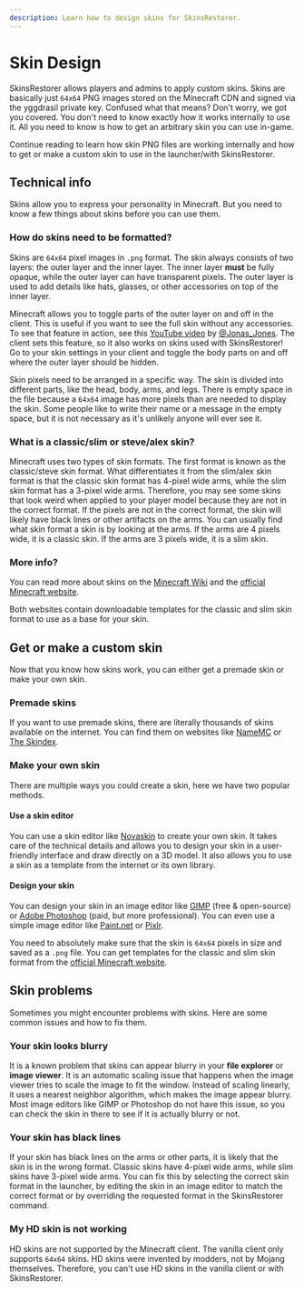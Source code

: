 ```yaml
---
description: Learn how to design skins for SkinsRestorer.
---
```


# Skin Design

SkinsRestorer allows players and admins to apply custom skins. Skins are basically just `64x64` PNG images stored on the Minecraft CDN and signed via the yggdrasil private key.
Confused what that means? Don't worry, we got you covered. You don't need to know exactly how it works internally to use it. All you need to know is how to get an arbitrary skin you can use in-game.

Continue reading to learn how skin PNG files are working internally and how to get or make a custom skin to use in the launcher/with SkinsRestorer.

## Technical info

Skins allow you to express your personality in Minecraft. But you need to know a few things about skins before you can use them.

### How do skins need to be formatted?

Skins are `64x64` pixel images in `.png` format. The skin always consists of two layers: the outer layer and the inner layer.
The inner layer __must__ be fully opaque, while the outer layer can have transparent pixels. The outer layer is used to add details like hats, glasses, or other accessories on top of the inner layer.

Minecraft allows you to toggle parts of the outer layer on and off in the client.
This is useful if you want to see the full skin without any accessories.
To see that feature in action, see this [YouTube video](https://youtu.be/ib8SllVoRy0?t=192) by [@Jonas_Jones](https://www.youtube.com/@Jonas_Jones).
The client sets this feature, so it also works on skins used with SkinsRestorer! Go to your skin settings in your client and toggle the body parts on and off where the outer layer should be hidden.

Skin pixels need to be arranged in a specific way. The skin is divided into different parts, like the head, body, arms, and legs.
There is empty space in the file because a `64x64` image has more pixels than are needed to display the skin.
Some people like to write their name or a message in the empty space, but it is not necessary as it's unlikely anyone will ever see it.

### What is a classic/slim or steve/alex skin?

Minecraft uses two types of skin formats. The first format is known as the classic/steve skin format.
What differentiates it from the slim/alex skin format is that the classic skin format has 4-pixel wide arms, while the slim skin format has a 3-pixel wide arms.
Therefore, you may see some skins that look weird when applied to your player model because they are not in the correct format.
If the pixels are not in the correct format, the skin will likely have black lines or other artifacts on the arms.
You can usually find what skin format a skin is by looking at the arms. If the arms are 4 pixels wide, it is a classic skin. If the arms are 3 pixels wide, it is a slim skin.

### More info?

You can read more about skins on the [Minecraft Wiki](https://minecraft.wiki/w/Skin) and the [official Minecraft website](https://help.minecraft.net/hc/en-us/articles/4408894664461-Minecraft-Skins-for-Java-Edition).

Both websites contain downloadable templates for the classic and slim skin format to use as a base for your skin.

## Get or make a custom skin

Now that you know how skins work, you can either get a premade skin or make your own skin.

### Premade skins

If you want to use premade skins, there are literally thousands of skins available on the internet.
You can find them on websites like [NameMC](https://namemc.com) or [The Skindex](https://minecraftskins.com).

### Make your own skin

There are multiple ways you could create a skin, here we have two popular methods.

#### Use a skin editor

You can use a skin editor like [Novaskin](https://novaskin.me) to create your own skin.
It takes care of the technical details and allows you to design your skin in a user-friendly interface and draw directly on a 3D model.
It also allows you to use a skin as a template from the internet or its own library.

#### Design your skin

You can design your skin in an image editor like [GIMP](https://www.gimp.org/) (free & open-source) or [Adobe Photoshop](https://www.adobe.com/products/photoshop.html) (paid, but more professional).
You can even use a simple image editor like [Paint.net](https://getpaint.net) or [Pixlr](https://pixlr.com).

You need to absolutely make sure that the skin is `64x64` pixels in size and saved as a `.png` file.
You can get templates for the classic and slim skin format from the [official Minecraft website](https://help.minecraft.net/hc/en-us/articles/4408894664461-Minecraft-Skins-for-Java-Edition).

## Skin problems

Sometimes you might encounter problems with skins. Here are some common issues and how to fix them.

### Your skin looks blurry

It is a known problem that skins can appear blurry in your **file explorer** or **image viewer**.
It is an automatic scaling issue that happens when the image viewer tries to scale the image to fit the window.
Instead of scaling linearly, it uses a nearest neighbor algorithm, which makes the image appear blurry.
Most image editors like GIMP or Photoshop do not have this issue, so you can check the skin in there to see if it is actually blurry or not.

### Your skin has black lines

If your skin has black lines on the arms or other parts, it is likely that the skin is in the wrong format.
Classic skins have 4-pixel wide arms, while slim skins have 3-pixel wide arms.
You can fix this by selecting the correct skin format in the launcher,
by editing the skin in an image editor to match the correct format
or by overriding the requested format in the SkinsRestorer command.

### My HD skin is not working

HD skins are not supported by the Minecraft client.
The vanilla client only supports `64x64` skins.
HD skins were invented by modders, not by Mojang themselves.
Therefore, you can't use HD skins in the vanilla client or with SkinsRestorer.
